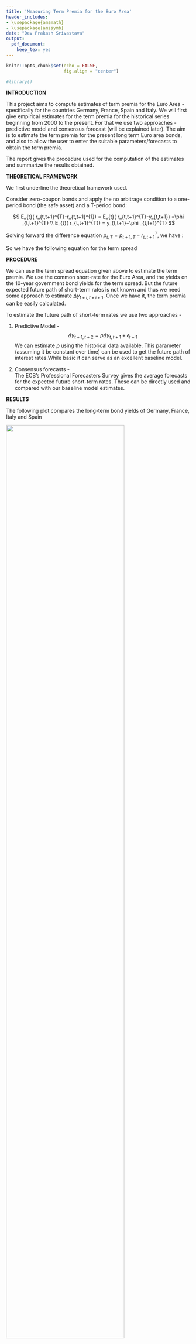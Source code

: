 ```yaml
---
title: 'Measuring Term Premia for the Euro Area'
header_includes:
- \usepackage{amsmath}
- \usepackage{amssymb}
date: "Dev Prakash Srivastava"
output:
  pdf_document:
    keep_tex: yes
---
```


```r
knitr::opts_chunk$set(echo = FALSE,
                      fig.align = "center")

#library()
```

\bigskip\bigskip

**INTRODUCTION**

This project aims to compute estimates of term premia for the Euro Area - specifically for the countries Germany, France, Spain and Italy. We will first give empirical estimates for the term premia for the historical series beginning from 2000 to the present. For that we use two approaches - predictive model and consensus forecast (will be explained later). The aim is to estimate the term premia for the present long term Euro area bonds, and also to allow the user to enter the suitable parameters/forecasts to obtain the term premia.

The report gives the procedure used for the computation of the estimates and summarize the results obtained.

\bigskip\bigskip

**THEORETICAL FRAMEWORK**

We first underline the theoretical framework used.

Consider zero-coupon bonds and apply the no arbitrage condition to a one-period bond (the safe asset) and a T-period bond:

$$ E_{t}( r_{t,t+1}^{T}-r_{t,t+1}^{1}) = E_{t}(
		r_{t,t+1}^{T}-y_{t,t+1}) =\phi _{t,t+1}^{T} \\
		E_{t}( r_{t,t+1}^{T}) = y_{t,t+1}+\phi _{t,t+1}^{T} $$
		
Solving forward the difference equation $p_{t,T}=p_{t+1,T}-r_{t,t+1}^{T},$ we have :

\begin{eqnarray*}
		y_{t,T} &=&\frac{1}{\left( T-t\right) }\underset{i=0}{\overset{T-1}{\sum }}%
		E_{t}\left( r_{t+i,t+i+1}^{T}\right) \\
		&=&\frac{1}{\left( T-t\right) }\underset{i=0}{\overset{T-1}{\sum }}%
		E_{t}\left( y_{t+i,t+i+1}+\phi _{t+i,t+i+1}^{T}\right)
\end{eqnarray*}
So we have the following equation for the term spread
\begin{eqnarray*}
    y_{t,T}-y_{t,t+1}= \underset{i=1}{\overset{T-t-1}{\sum}}\left(1-\frac{i}{T-t}\right)E_{t}\Delta y_{t+i,t+i+1}+\frac{1}{T-t}\underset{i=1}{\overset{T-t-1}{\sum }}\phi _{t+i,t+i+1}^{T}
\end{eqnarray*}

\bigskip

**PROCEDURE**

We can use the term spread equation given above to estimate the term premia. We use the common short-rate for the Euro Area, and the yields on the 10-year government bond yields for the term spread. But the future expected future path of short-term rates is not known and thus we need some approach to estimate $\Delta y_{t+i,t+i+1}$. Once we have it, the term premia can be easily calculated.

To estimate the future path of short-term rates we use two approaches -  

1. Predictive Model -
$$ \Delta y_{t+1,t+2} = \rho\Delta y_{t,t+1} + \epsilon_{t+1} $$
We can estimate $\rho$ using the historical data available. This parameter (assuming it be constant over time) can be used to get the future path of interest rates.While basic it can serve as an excellent baseline model.

2. Consensus forecasts -  
The ECB's Professional Forecasters Survey gives the average forecasts for the expected future short-term rates. These can be directly used and compared with our baseline model estimates.

\bigskip

**RESULTS**

The following plot compares the long-term bond yields of Germany, France, Italy and Spain


![](Plots/Historical/Long Term Government Bond Yields.png){width="80%"}
\bigskip

We can see one crucial feature - the bond yield were similar across all the countrie till 2008 and then diverged, with Italy and Spain having higher long-term-bond yields than Germany and France.

We can also get the yield decompositions for the countries - the term premia are calculated using the two methods described previously.

![](Plots/Historical/Yield_decomposition_Germany.png){width="50%"}![](Plots/Historical/Yield_decomposition_Italy.png){width="50%"}
![](Plots/Historical/Yield_decomposition_France.png){width="50%"}![](Plots/Historical/Yield_decomposition_Spain.png){width="50%"}

From the decomposition plots, we can infer that most of the term spread can be explained by the term premia, and the short-rate movements contribute little to the term spread. This has important implications for...

We also see a downward shift of the term premia in the recent years, with it reaching negative values in Germany and Franc. In Germany, the term premia has been negative since before even 2020. This matches the US experience, showing similarities in term premia across the two regions.
\pagebreak

Finally, the following two figures summarise the term premia estimates:

![](Plots/Historical/Model Term Premia estimates.png){width="50%"}![](Plots/Historical/Consensus Term Premia estimates.png){width="50%"}
